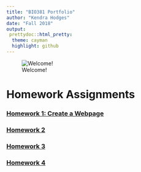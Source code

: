 ```yaml
---
title: "BIO381 Portfolio"
author: "Kendra Hodges"
date: "Fall 2018"
output: 
 prettydoc::html_pretty:
  theme: cayman
  highlight: github
---
```


![Welcome!](/Users/kendrahodges/Desktop/Australia.JPG)

# **Homework Assignments**

### [Homework 1: Create a Webpage](homework1.html)

### [Homework 2](homework2.html)

### [Homework 3](homework3.html)

### [Homework 4](homework4.html)





